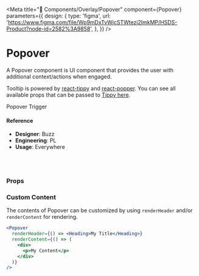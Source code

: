 
<Meta
  title="🧬 Components/Overlay/Popover"
  component={Popover}
  parameters={{
    design: {
      type: 'figma',
      url:
        'https://www.figma.com/file/Wp9mDxTvWicSTWtezj2ImkMP/HSDS-Product?node-id=2582%3A9858',
    },
  }}
/>

# Popover

A Popover component is UI component that provides the user with additional context/actions when engaged.

Tooltip is powered by [react-tippy](https://github.com/atomiks/tippyjs-react) and [react-popper](https://github.com/popperjs/react-popper). You can see all available props that can be passed to [Tippy here](https://atomiks.github.io/tippyjs/v6/all-props).

<Preview>
  <Story name="default">
    <div style={{ padding: '20%', textAlign: 'center' }}>
      <Popover
        animationDelay={number('animationDelay', 100)}
        animationDuration={number('animationDuration', 100)}
        closeOnEscPress={boolean('closeOnEscPress', true)}
        closeOnContentClick={boolean('closeOnContentClick', false)}
        onOpen={action('onOpen')}
        onClose={action('onClose')}
        isOpen={boolean('isOpen', true)}
        triggerOn={select(
          'triggerOn',
          {
            click: 'click',
            hover: 'mouseenter',
          },
          'click'
        )}
        placement={select(
          'placement',
          {
            auto: 'auto',
            top: 'top',
            'top-start': 'top-start',
            'top-end': 'top-end',
            right: 'right',
            bottom: 'bottom',
            left: 'left',
          },
          'top'
        )}
        header={text('header', '')}
        content={text('content', 'Hello')}
        minWidth={number('minWidth', '')}
        maxWidth={number('maxWidth', '')}
      >
        <div tabIndex="0">Popover Trigger</div>
      </Popover>
    </div>
  </Story>
</Preview>

#### Reference

- **Designer**: Buzz
- **Engineering**: PL
- **Usage**: Everywhere

<br />
<br />

### Props

<Props of={Popover} />

### Custom Content

The contents of Popover can be customized by using `renderHeader` and/or `renderContent` for rendering.

```jsx
<Popover
  renderHeader={() => <Heading>My Title</Heading>}
  renderContent={() => (
    <div>
      <p>My Content</p>
    </div>
  )}
/>
```
